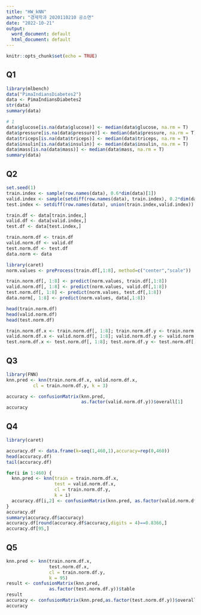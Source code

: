 ```yaml
---
title: "HW_kNN"
author: "경제학과 2020110210 공소연"
date: "2022-10-21"
output:
  word_document: default
  html_document: default
---
```


```r
knitr::opts_chunk$set(echo = TRUE)
```

## Q1
```r
library(mlbench)
data("PimaIndiansDiabetes2")
data <- PimaIndiansDiabetes2
str(data)
summary(data)

# 1
data$glucose[is.na(data$glucose)] <- median(data$glucose, na.rm = T)
data$pressure[is.na(data$pressure)] <- median(data$pressure, na.rm = T)
data$triceps[is.na(data$triceps)] <- median(data$triceps, na.rm = T)
data$insulin[is.na(data$insulin)] <- median(data$insulin, na.rm = T)
data$mass[is.na(data$mass)] <- median(data$mass, na.rm = T)
summary(data)
```

## Q2
```r
set.seed(1)
train.index <- sample(row.names(data), 0.6*dim(data)[1])
valid.index <- sample(setdiff(row.names(data), train.index), 0.2*dim(data)[1])
test.index <- setdiff(row.names(data), union(train.index,valid.index))

train.df <- data[train.index,]
valid.df <- data[valid.index,]
test.df <- data[test.index,]

train.norm.df <- train.df
valid.norm.df <- valid.df
test.norm.df <- test.df
data.norm <- data

library(caret)
norm.values <- preProcess(train.df[,1:8], method=c("center","scale"))

train.norm.df[, 1:8] <- predict(norm.values, train.df[,1:8])
valid.norm.df[, 1:8] <- predict(norm.values, valid.df[,1:8])
test.norm.df[, 1:8] <- predict(norm.values, test.df[,1:8])
data.norm[, 1:8] <- predict(norm.values, data[,1:8])

head(train.norm.df)
head(valid.norm.df)
head(test.norm.df)

train.norm.df.x <- train.norm.df[, 1:8]; train.norm.df.y <- train.norm.df[, 9]
valid.norm.df.x <- valid.norm.df[, 1:8]; valid.norm.df.y <- valid.norm.df[, 9]
test.norm.df.x <- test.norm.df[, 1:8]; test.norm.df.y <- test.norm.df[, 9]

```

## Q3
```r
library(FNN)
knn.pred <- knn(train.norm.df.x, valid.norm.df.x,
          cl = train.norm.df.y, k = 3)

accuracy <- confusionMatrix(knn.pred,
                            as.factor(valid.norm.df.y))$overall[1]
accuracy
```

## Q4
```r
library(caret)

accuracy.df <- data.frame(k=seq(1,460,1),accuracy=rep(0,460))
head(accuracy.df)
tail(accuracy.df)

for(i in 1:460) {
  knn.pred <- knn(train = train.norm.df.x, 
                  test = valid.norm.df.x,
                  cl = train.norm.df.y,
                  k = i)
  accuracy.df[i,2] <- confusionMatrix(knn.pred, as.factor(valid.norm.df.y))$overall[1]
}
accuracy.df
summary(accuracy.df$accuracy)
accuracy.df[round(accuracy.df$accuracy,digits = 4)==0.8366,]
accuracy.df[95,]

```

## Q5
```r
knn.pred <- knn(train.norm.df.x, 
                test.norm.df.x,
                cl = train.norm.df.y, 
                k = 95)
result <- confusionMatrix(knn.pred,
                as.factor(test.norm.df.y))$table
result
accuracy <- confusionMatrix(knn.pred,as.factor(test.norm.df.y))$overall[1]
accuracy
```